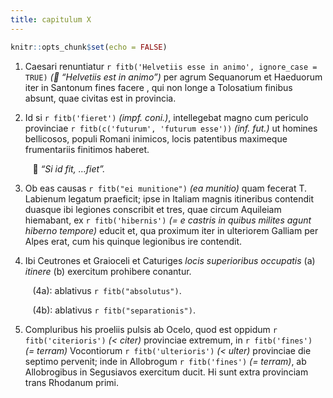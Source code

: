 ```yaml
---
title: capitulum X
---
```



```r
knitr::opts_chunk$set(echo = FALSE)
```


(1) Caesari renuntiatur `r fitb('Helvetiis esse in animo', ignore_case = TRUE)` _(💬 "Helvetiis est in animo")_ per agrum Sequanorum et Haeduorum iter in Santonum fines facere , qui non longe a Tolosatium finibus absunt, quae civitas est in provincia. 


(2) Id si `r fitb('fieret')` _(impf. coni.)_, intellegebat magno cum periculo provinciae `r fitb(c('futurum', 'futurum esse'))` _(inf. fut.)_ ut homines bellicosos, populi Romani inimicos, locis patentibus maximeque frumentariis finitimos haberet. 

&nbsp;&nbsp;&nbsp;&nbsp;&nbsp;&nbsp;&nbsp;&nbsp; 💬 _"Si id fit, ...fiet"._


(3) Ob eas causas  `r fitb("ei munitione")` _(ea munitio)_ quam fecerat T. Labienum legatum praeficit; ipse in Italiam magnis itineribus contendit duasque ibi legiones conscribit et tres, quae circum Aquileiam hiemabant, ex `r fitb('hibernis')` _(= e castris in quibus milites agunt hiberno tempore)_  educit et, qua proximum iter in ulteriorem Galliam per Alpes erat, cum his quinque legionibus ire contendit. 


(4) Ibi Ceutrones et Graioceli et Caturiges _locis superioribus occupatis_ (a) _itinere_ (b) exercitum prohibere conantur. 

&nbsp;&nbsp;&nbsp;&nbsp;&nbsp;&nbsp;&nbsp;&nbsp; (4a): ablativus `r fitb("absolutus")`.

&nbsp;&nbsp;&nbsp;&nbsp;&nbsp;&nbsp;&nbsp;&nbsp; (4b): ablativus `r fitb("separationis")`.

(5) Compluribus his proeliis pulsis ab Ocelo, quod est oppidum `r fitb('citerioris')` _(< citer)_ provinciae extremum, in `r fitb('fines')` _(= terram)_ Vocontiorum `r fitb('ulterioris')` _(< ulter)_ provinciae die septimo pervenit; inde in Allobrogum `r fitb('fines')` _(= terram)_, ab Allobrogibus in Segusiavos exercitum ducit. Hi sunt extra provinciam trans Rhodanum primi. 